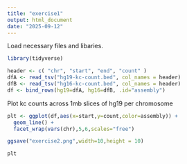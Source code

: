 ```yaml
---
title: "exercise1"
output: html_document
date: "2025-09-12"
---
```

Load necessary files and libaries.
```r
library(tidyverse)

header <- c( "chr", "start", "end", "count" )
dfA <- read_tsv("hg19-kc-count.bed", col_names = header)
dfB <- read_tsv("hg16-kc-count.bed", col_names = header)
df <- bind_rows(hg19=dfA, hg16=dfB, .id="assembly")
```
Plot kc counts across 1mb slices of hg19 per chromosome
```r
plt <- ggplot(df,aes(x=start,y=count,color=assembly)) +
  geom_line() +
  facet_wrap(vars(chr),5,6,scales="free")

ggsave("exercise2.png",width=10,height = 10)

plt

```